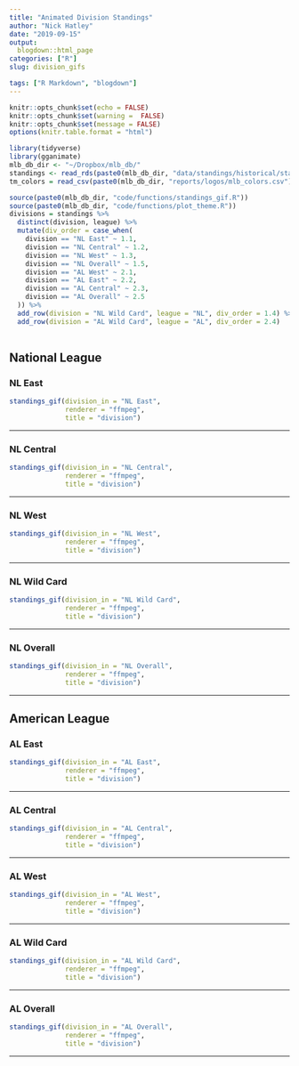 ```yaml
---
title: "Animated Division Standings"
author: "Nick Hatley"
date: "2019-09-15"
output:
  blogdown::html_page
categories: ["R"]
slug: division_gifs

tags: ["R Markdown", "blogdown"]
---
```

```r
knitr::opts_chunk$set(echo = FALSE)
knitr::opts_chunk$set(warning =  FALSE)
knitr::opts_chunk$set(message = FALSE)
options(knitr.table.format = "html")
```

```r
library(tidyverse)
library(gganimate)
mlb_db_dir <- "~/Dropbox/mlb_db/"
standings <- read_rds(paste0(mlb_db_dir, "data/standings/historical/standings.rds"))
tm_colors = read_csv(paste0(mlb_db_dir, "reports/logos/mlb_colors.csv"))

source(paste0(mlb_db_dir, "code/functions/standings_gif.R"))
source(paste0(mlb_db_dir, "code/functions/plot_theme.R"))
divisions = standings %>% 
  distinct(division, league) %>% 
  mutate(div_order = case_when(
    division == "NL East" ~ 1.1,
    division == "NL Central" ~ 1.2,
    division == "NL West" ~ 1.3,
    division == "NL Overall" ~ 1.5,
    division == "AL West" ~ 2.1,
    division == "AL East" ~ 2.2,
    division == "AL Central" ~ 2.3,
    division == "AL Overall" ~ 2.5
  )) %>% 
  add_row(division = "NL Wild Card", league = "NL", div_order = 1.4) %>% 
  add_row(division = "AL Wild Card", league = "AL", div_order = 2.4)
   

```


## National League

### NL East
```r
standings_gif(division_in = "NL East",
              renderer = "ffmpeg",  
              title = "division")
```

**********

### NL Central
```r
standings_gif(division_in = "NL Central", 
              renderer = "ffmpeg", 
              title = "division")
```

**********

### NL West
```r
standings_gif(division_in = "NL West", 
              renderer = "ffmpeg", 
              title = "division")
```

**********

### NL Wild Card
```r
standings_gif(division_in = "NL Wild Card", 
              renderer = "ffmpeg", 
              title = "division")
```

**********

### NL Overall
```r
standings_gif(division_in = "NL Overall", 
              renderer = "ffmpeg", 
              title = "division")
```

**********

## American League

### AL East
```r
standings_gif(division_in = "AL East",
              renderer = "ffmpeg", 
              title = "division")
```

**********

### AL Central
```r
standings_gif(division_in = "AL Central", 
              renderer = "ffmpeg", 
              title = "division")
```

**********

### AL West
```r
standings_gif(division_in = "AL West",
              renderer = "ffmpeg", 
              title = "division")
```

**********

### AL Wild Card
```r
standings_gif(division_in = "AL Wild Card", 
              renderer = "ffmpeg", 
              title = "division")
```

**********

### AL Overall
```r
standings_gif(division_in = "AL Overall", 
              renderer = "ffmpeg", 
              title = "division")
```

**********